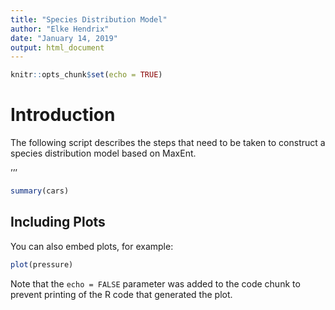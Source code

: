 ```yaml
---
title: "Species Distribution Model"
author: "Elke Hendrix"
date: "January 14, 2019"
output: html_document
---
```


```r
knitr::opts_chunk$set(echo = TRUE)
```

Introduction 
=============================
The following script describes the steps that need to be taken to construct a species distribution model based on MaxEnt. 


'''

```r
summary(cars)
```

## Including Plots

You can also embed plots, for example:

```r
plot(pressure)
```

Note that the `echo = FALSE` parameter was added to the code chunk to prevent printing of the R code that generated the plot.
